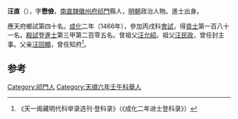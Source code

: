 {{Otheruses|汪直|other=同名或類似名的其它條目描述}}

'''汪直'''（{{bd|1437年||？}}），字'''懋儉'''，[[南直隸|南直隸]][[徽州府|徽州府]][[祁門|祁門]]縣人，[[明朝|明朝]]政治人物。進士出身。

應天府鄉試第四十名。[[成化|成化]]二年（1466年），參加丙戌科[[會試|會試]]，得[[貢士|貢士]]第一百八十一名。[[殿試|殿試]]登[[進士|進士]]第三甲第二百零五名。曾祖父[[汪允紹|汪允紹]]。祖父[[汪民政|汪民政]]，曾任封主事。父亲[[汪回顯|汪回顯]]，曾任知府<ref>《天一阁藏明代科举录选刊·登科录》（《成化二年进士登科录》）</ref>。

==参考==
{{reflist}}
{{明朝人物小作品}}
{{成化二年丙戌科殿試金榜}}

[[Category:祁門人|Category:祁門人]]
[[Category:天順六年壬午科舉人|Category:天順六年壬午科舉人]]